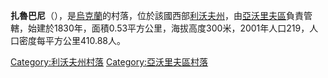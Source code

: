 {{unreferenced|time=2016-10-11T14:40:52+00:00}}
{{coord|50|9|44|N|23|33|51|E|scale:100000|display=title}}

'''扎魯巴尼'''（{{lang-uk|Зарубани}}），是[[烏克蘭|烏克蘭]]的村落，位於該國西部[[利沃夫州|利沃夫州]]，由[[亞沃里夫區|亞沃里夫區]]負責管轄，始建於1830年，面積0.53平方公里，海拔高度300米，2001年人口219，人口密度每平方公里410.88人。

{{DEFAULTSORT:Зарубани}}
[[Category:利沃夫州村落|Category:利沃夫州村落]]
[[Category:亞沃里夫區村落|Category:亞沃里夫區村落]]


{{Lviv-geo-stub}}